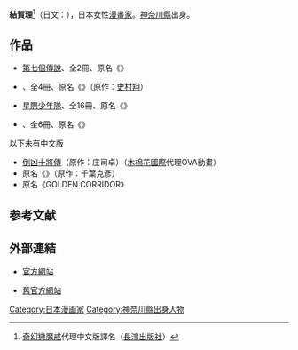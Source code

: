 {{japanese|japanese=結賀さとる|kana=ゆいが さとる|romaji=Yuiga Satoru}}{{漫畫}}
'''結賀理'''<ref>[[奇幻戀魔戒|奇幻戀魔戒]]代理中文版譯名（[[長鴻出版社|長鴻出版社]]）</ref>（日文：'''{{lang|ja|結賀さとる}}'''）{{BD||11月8日|catIdx=Yuiga Satoru}}，日本女性[[漫畫家|漫畫家]]。[[神奈川縣|神奈川縣]]出身。

==作品==
* [[第七個傳說|第七個傳說]]、全2冊、原名《{{lang|ja|セブンス・サガ}}》
* {{tsl|ja|天空忍伝バトルボイジャー|天空忍傳}}、全4冊、原名《{{lang|ja|天空忍伝バトルボイジャー}}》（原作：[[史村翔|史村翔]]）
* [[星際少年隊|星際少年隊]]、全16冊、原名《{{lang|ja|E'S}}》
* {{tsl|ja|ラズ・メリディアン|奇幻戀魔戒}}、全6冊、原名《{{lang|ja|ラズ・メリディアン}}》

;以下未有中文版
* [[倒凶十將傳|倒凶十將傳]]（原作：庄司卓）（[[木棉花國際|木棉花國際]]代理OVA動畫）
* 原名《{{lang|ja|Xiphos 新世界の墓標}}》（原作：千葉克彥）
* 原名《GOLDEN CORRIDOR》

==参考文献==
<div class="references-small">
<references />
</div>

==外部連結==
* {{ja}}[https://web.archive.org/web/20080225230253/http://www.radialrabbit.jp/ 官方網站]
* {{ja}}[https://web.archive.org/web/20080317025832/http://www.radial-r.jp/ 舊官方網站]

{{DEFAULTSORT:Yuiga Satoru}}
[[Category:日本漫画家|Category:日本漫画家]]
[[Category:神奈川縣出身人物|Category:神奈川縣出身人物]]
{{manga-stub}}
